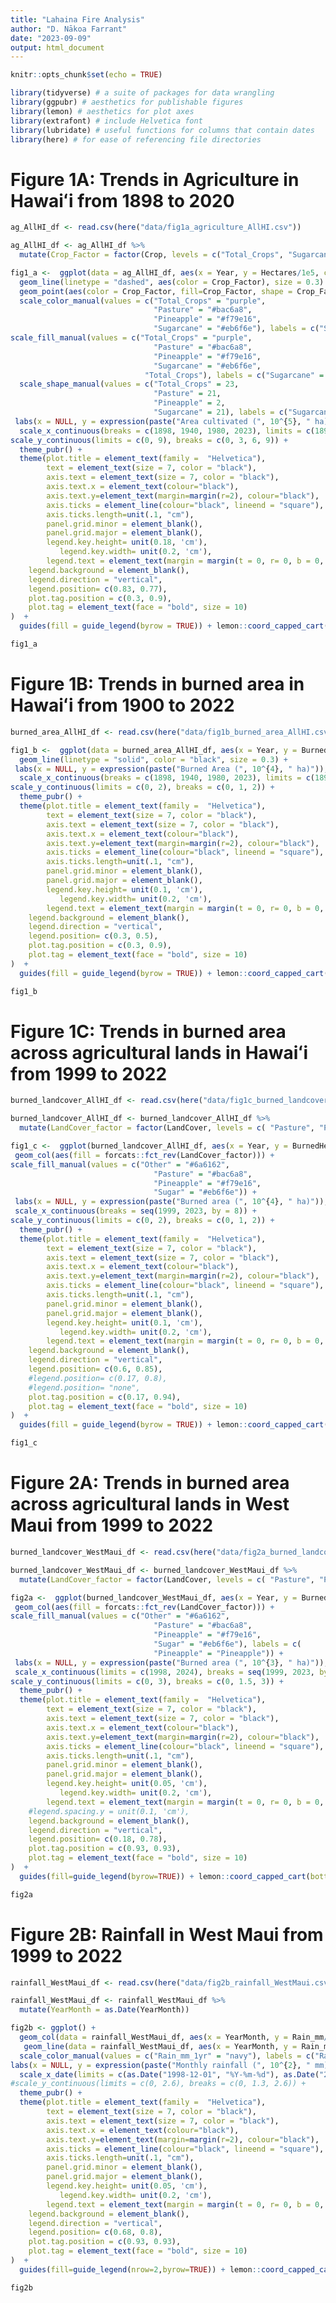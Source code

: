 ```yaml
---
title: "Lahaina Fire Analysis"
author: "D. Nākoa Farrant"
date: "2023-09-09"
output: html_document
---
```


```r
knitr::opts_chunk$set(echo = TRUE)
```

```r
library(tidyverse) # a suite of packages for data wrangling
library(ggpubr) # aesthetics for publishable figures
library(lemon) # aesthetics for plot axes
library(extrafont) # include Helvetica font
library(lubridate) # useful functions for columns that contain dates
library(here) # for ease of referencing file directories
```

# Figure 1A: Trends in Agriculture in Hawaiʻi from 1898 to 2020
```r
ag_AllHI_df <- read.csv(here("data/fig1a_agriculture_AllHI.csv"))

ag_AllHI_df <- ag_AllHI_df %>% 
  mutate(Crop_Factor = factor(Crop, levels = c("Total_Crops", "Sugarcane", "Pineapple", "Pasture")))
```

```r
fig1_a <-  ggplot(data = ag_AllHI_df, aes(x = Year, y = Hectares/1e5, color = Crop_Factor, fill = Crop_Factor)) +
  geom_line(linetype = "dashed", aes(color = Crop_Factor), size = 0.3) +
  geom_point(aes(color = Crop_Factor, fill=Crop_Factor, shape = Crop_Factor), size=0.8) +
  scale_color_manual(values = c("Total_Crops" = "purple",
                                "Pasture" = "#bac6a8",
                                "Pineapple" = "#f79e16",
                                "Sugarcane" = "#eb6f6e"), labels = c("Sugarcane" = "Sugar", "Total_Crops" = "Total Crops")) +
scale_fill_manual(values = c("Total_Crops" = "purple",
                                "Pasture" = "#bac6a8",
                                "Pineapple" = "#f79e16",
                                "Sugarcane" = "#eb6f6e",
                              "Total_Crops"), labels = c("Sugarcane" = "Sugar", "Total_Crops" = "Total Crops")) +
  scale_shape_manual(values = c("Total_Crops" = 23,
                                "Pasture" = 21,
                                "Pineapple" = 2,
                                "Sugarcane" = 21), labels = c("Sugarcane" = "Sugar", "Total_Crops" = "Total Crops")) +
 labs(x = NULL, y = expression(paste("Area cultivated (", 10^{5}, " ha)")), title = NULL, color = NULL, fill = NULL, shape = NULL, tag = "A") +
  scale_x_continuous(breaks = c(1898, 1940, 1980, 2023), limits = c(1898, 2023)) +
scale_y_continuous(limits = c(0, 9), breaks = c(0, 3, 6, 9)) +
  theme_pubr() +
  theme(plot.title = element_text(family =  "Helvetica"),
        text = element_text(size = 7, color = "black"),
        axis.text = element_text(size = 7, color = "black"),
        axis.text.x = element_text(colour="black"), 
        axis.text.y=element_text(margin=margin(r=2), colour="black"),
        axis.ticks = element_line(colour="black", lineend = "square"),
        axis.ticks.length=unit(.1, "cm"),
        panel.grid.minor = element_blank(),
        panel.grid.major = element_blank(),
        legend.key.height= unit(0.18, 'cm'),
           legend.key.width= unit(0.2, 'cm'),
        legend.text = element_text(margin = margin(t = 0, r= 0, b = 0, l = 0)),
    legend.background = element_blank(),
    legend.direction = "vertical",
    legend.position= c(0.83, 0.77),
    plot.tag.position = c(0.3, 0.9),
    plot.tag = element_text(face = "bold", size = 10)
)  +
  guides(fill = guide_legend(byrow = TRUE)) + lemon::coord_capped_cart(bottom = 'both', left = 'both')

fig1_a
```
# Figure 1B: Trends in burned area in Hawaiʻi from 1900 to 2022
```r
burned_area_AllHI_df <- read.csv(here("data/fig1b_burned_area_AllHI.csv"))
```


```r
fig1_b <-  ggplot(data = burned_area_AllHI_df, aes(x = Year, y = BurnedHectares/1e4)) +
  geom_line(linetype = "solid", color = "black", size = 0.3) +
 labs(x = NULL, y = expression(paste("Burned Area (", 10^{4}, " ha)")), title = NULL, color = NULL, fill = NULL, shape = NULL, tag = "B") +
  scale_x_continuous(breaks = c(1898, 1940, 1980, 2023), limits = c(1898, 2023)) +
scale_y_continuous(limits = c(0, 2), breaks = c(0, 1, 2)) +
  theme_pubr() +
  theme(plot.title = element_text(family =  "Helvetica"),
        text = element_text(size = 7, color = "black"),
        axis.text = element_text(size = 7, color = "black"),
        axis.text.x = element_text(colour="black"), 
        axis.text.y=element_text(margin=margin(r=2), colour="black"),
        axis.ticks = element_line(colour="black", lineend = "square"),
        axis.ticks.length=unit(.1, "cm"),
        panel.grid.minor = element_blank(),
        panel.grid.major = element_blank(),
        legend.key.height= unit(0.1, 'cm'),
           legend.key.width= unit(0.2, 'cm'),
        legend.text = element_text(margin = margin(t = 0, r= 0, b = 0, l = 0)),
    legend.background = element_blank(),
    legend.direction = "vertical",
    legend.position= c(0.3, 0.5),
    plot.tag.position = c(0.3, 0.9),
    plot.tag = element_text(face = "bold", size = 10)
)  +
  guides(fill = guide_legend(byrow = TRUE)) + lemon::coord_capped_cart(bottom = 'both', left = 'both')

fig1_b
```

# Figure 1C: Trends in burned area across agricultural lands in Hawaiʻi from 1999 to 2022
```r
burned_landcover_AllHI_df <- read.csv(here("data/fig1c_burned_landcover_AllHI.csv"))

burned_landcover_AllHI_df <- burned_landcover_AllHI_df %>% 
  mutate(LandCover_factor = factor(LandCover, levels = c( "Pasture", "Pineapple", "Sugar", "Other")))
```

```r
fig1_c <-  ggplot(burned_landcover_AllHI_df, aes(x = Year, y = BurnedHectares/1e4)) +
 geom_col(aes(fill = forcats::fct_rev(LandCover_factor))) +
scale_fill_manual(values = c("Other" = "#6a6162",
                                "Pasture" = "#bac6a8",
                                "Pineapple" = "#f79e16",
                                "Sugar" = "#eb6f6e")) +
 labs(x = NULL, y = expression(paste("Burned area (", 10^{4}, " ha)")), title = NULL, color = NULL, fill = NULL, shape = NULL, tag = "C") +
 scale_x_continuous(breaks = seq(1999, 2023, by = 8)) +
scale_y_continuous(limits = c(0, 2), breaks = c(0, 1, 2)) +
  theme_pubr() +
  theme(plot.title = element_text(family =  "Helvetica"),
        text = element_text(size = 7, color = "black"),
        axis.text = element_text(size = 7, color = "black"),
        axis.text.x = element_text(colour="black"), 
        axis.text.y=element_text(margin=margin(r=2), colour="black"),
        axis.ticks = element_line(colour="black", lineend = "square"),
        axis.ticks.length=unit(.1, "cm"),
        panel.grid.minor = element_blank(),
        panel.grid.major = element_blank(),
        legend.key.height= unit(0.1, 'cm'),
           legend.key.width= unit(0.2, 'cm'),
        legend.text = element_text(margin = margin(t = 0, r= 0, b = 0, l = 0)),
    legend.background = element_blank(),
    legend.direction = "vertical",
    legend.position= c(0.6, 0.85),
    #legend.position= c(0.17, 0.8),
    #legend.position= "none",
    plot.tag.position = c(0.17, 0.94),
    plot.tag = element_text(face = "bold", size = 10)
)  +
  guides(fill = guide_legend(byrow = TRUE)) + lemon::coord_capped_cart(bottom = 'both', left = 'both')

fig1_c
```
# Figure 2A: Trends in burned area across agricultural lands in West Maui from 1999 to 2022
```r
burned_landcover_WestMaui_df <- read.csv(here("data/fig2a_burned_landcover_WestMaui.csv"))

burned_landcover_WestMaui_df <- burned_landcover_WestMaui_df %>% 
  mutate(LandCover_factor = factor(LandCover, levels = c( "Pasture", "Pineapple", "Sugar", "Other")))
```

```r

fig2a <-  ggplot(burned_landcover_WestMaui_df, aes(x = Year, y = BurnedHectares/1e3)) +
 geom_col(aes(fill = forcats::fct_rev(LandCover_factor))) +
scale_fill_manual(values = c("Other" = "#6a6162",
                                "Pasture" = "#bac6a8",
                                "Pineapple" = "#f79e16",
                                "Sugar" = "#eb6f6e"), labels = c(
                                "Pineapple" = "Pineapple")) +
 labs(x = NULL, y = expression(paste("Burned area (", 10^{3}, " ha)")), title = NULL, color = NULL, fill = NULL, shape = NULL, tag = "A") +
 scale_x_continuous(limits = c(1998, 2024), breaks = seq(1999, 2023, by = 8)) +
scale_y_continuous(limits = c(0, 3), breaks = c(0, 1.5, 3)) +
  theme_pubr() +
  theme(plot.title = element_text(family =  "Helvetica"),
        text = element_text(size = 7, color = "black"),
        axis.text = element_text(size = 7, color = "black"),
        axis.text.x = element_text(colour="black"), 
        axis.text.y=element_text(margin=margin(r=2), colour="black"),
        axis.ticks = element_line(colour="black", lineend = "square"),
        axis.ticks.length=unit(.1, "cm"),
        panel.grid.minor = element_blank(),
        panel.grid.major = element_blank(),
        legend.key.height= unit(0.05, 'cm'),
           legend.key.width= unit(0.2, 'cm'),
        legend.text = element_text(margin = margin(t = 0, r= 0, b = 0, l = 0)),
    #legend.spacing.y = unit(0.1, 'cm'),
    legend.background = element_blank(),
    legend.direction = "vertical",
    legend.position= c(0.18, 0.78),
    plot.tag.position = c(0.93, 0.93),
    plot.tag = element_text(face = "bold", size = 10)
)  +
  guides(fill=guide_legend(byrow=TRUE)) + lemon::coord_capped_cart(bottom = 'both', left = 'both')

fig2a
```

# Figure 2B: Rainfall in West Maui from 1999 to 2022
```r
rainfall_WestMaui_df <- read.csv(here("data/fig2b_rainfall_WestMaui.csv"))

rainfall_WestMaui_df <- rainfall_WestMaui_df %>% 
  mutate(YearMonth = as.Date(YearMonth))
```

```r
fig2b <- ggplot() + 
  geom_col(data = rainfall_WestMaui_df, aes(x = YearMonth, y = Rain_mm/1e2), col = "lightblue", fill = "lightblue") +
   geom_line(data = rainfall_WestMaui_df, aes(x = YearMonth, y = Rain_mm_1yr/1e2), size = 0.3) +
  scale_color_manual(values = c("Rain_mm_1yr" = "navy"), labels = c("Rain_mm_1yr" = "12-month rolling mean")) +
labs(x = NULL, y = expression(paste("Monthly rainfall (", 10^{2}, " mm)")), title = NULL, color = NULL, fill = NULL, shape = NULL, tag = "B") +
  scale_x_date(limits = c(as.Date("1998-12-01", "%Y-%m-%d"), as.Date("2024-01-01", "%Y-%m-%d")), breaks = as.Date(c("1999-06-01", "2007-06-01", "2015-06-01", "2023-06-01")), date_labels = "%Y") +
#scale_y_continuous(limits = c(0, 2.6), breaks = c(0, 1.3, 2.6)) +
  theme_pubr() +
  theme(plot.title = element_text(family =  "Helvetica"),
        text = element_text(size = 7, color = "black"),
        axis.text = element_text(size = 7, color = "black"),
        axis.text.x = element_text(colour="black"), 
        axis.text.y=element_text(margin=margin(r=2), colour="black"),
        axis.ticks = element_line(colour="black", lineend = "square"),
        axis.ticks.length=unit(.1, "cm"),
        panel.grid.minor = element_blank(),
        panel.grid.major = element_blank(),
        legend.key.height= unit(0.05, 'cm'),
           legend.key.width= unit(0.2, 'cm'),
        legend.text = element_text(margin = margin(t = 0, r= 0, b = 0, l = 0)),
    legend.background = element_blank(),
    legend.direction = "vertical",
    legend.position= c(0.68, 0.8),
    plot.tag.position = c(0.93, 0.93),
    plot.tag = element_text(face = "bold", size = 10)
)  +
  guides(fill=guide_legend(nrow=2,byrow=TRUE)) + lemon::coord_capped_cart(bottom = 'both', left = 'both')

fig2b
```